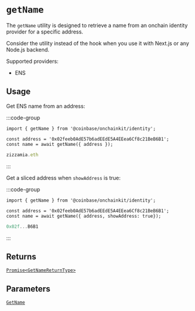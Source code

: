 # `getName`

The `getName` utility is designed to retrieve a name from an onchain identity
provider for a specific address.

Consider the utility instead of the hook when you
use it with Next.js or any Node.js backend.

Supported providers:

- ENS

## Usage

Get ENS name from an address:

:::code-group

```tsx [code]
import { getName } from '@coinbase/onchainkit/identity';

const address = '0x02feeb0AdE57b6adEEdE5A4EEea6Cf8c21BeB6B1';
const name = await getName({ address });
```

```ts [return value]
zizzamia.eth
```

:::

Get a sliced address when `showAddress` is true:

:::code-group

```tsx [code]
import { getName } from '@coinbase/onchainkit/identity';

const address = '0x02feeb0AdE57b6adEEdE5A4EEea6Cf8c21BeB6B1';
const name = await getName({ address, showAddress: true});
```

```ts [return value]
0x02f...B6B1
```

:::

## Returns

[`Promise<GetNameReturnType>`](/identity/types#getnamereturntype)

## Parameters

[`GetName`](/identity/types#getname)

